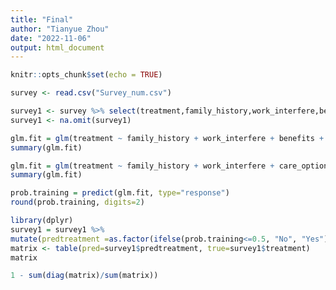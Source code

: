 ```yaml
---
title: "Final"
author: "Tianyue Zhou"
date: "2022-11-06"
output: html_document
---
```


```r
knitr::opts_chunk$set(echo = TRUE)
```

```r
survey <- read.csv("Survey_num.csv")
```

```r
survey1 <- survey %>% select(treatment,family_history,work_interfere,benefits,care_options)
survey1 <- na.omit(survey1)
```

```r
glm.fit = glm(treatment ~ family_history + work_interfere + benefits + care_options, data=survey1, family=binomial)
summary(glm.fit)
```

```r
glm.fit = glm(treatment ~ family_history + work_interfere + care_options, data=survey1, family=binomial)
summary(glm.fit)
```


```r
prob.training = predict(glm.fit, type="response")
round(prob.training, digits=2)
```

```r
library(dplyr)
survey1 = survey1 %>%
mutate(predtreatment =as.factor(ifelse(prob.training<=0.5, "No", "Yes")))
matrix <- table(pred=survey1$predtreatment, true=survey1$treatment)
matrix
```

```r
1 - sum(diag(matrix)/sum(matrix))
```

